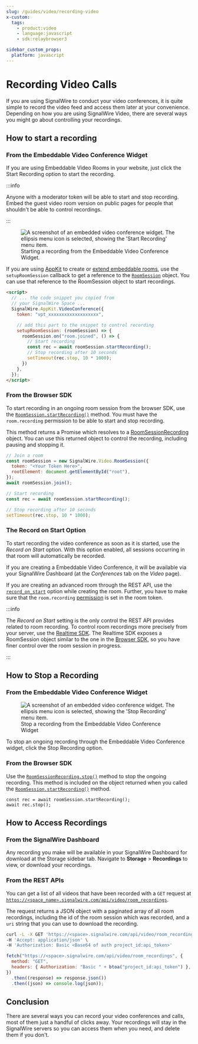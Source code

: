 ```yaml
---
slug: /guides/video/recording-video
x-custom:
  tags:
    - product:video
    - language:javascript
    - sdk:relaybrowser3

sidebar_custom_props:
  platform: javascript
---
```




# Recording Video Calls

If you are using SignalWire to conduct your video conferences, it is quite simple to record the video feed and access them later
at your convenience. Depending on how you are using SignalWire Video, there are several ways you might go about controlling your recordings.

## How to start a recording

### From the Embeddable Video Conference Widget

If you are using Embeddable Video Rooms in your website, just click the Start Recording option to start the recording.

:::info

Anyone with a moderator token will be able to start and stop recording. Embed the guest video
room version on public pages for people that shouldn't be able to control recordings.

:::

<figure>
  <img 
    className="img-400" 
    src={require("./pvc-start.webP").default}
    alt="A screenshot of an embedded video conference widget. The ellipsis menu icon is selected, showing the 'Start Recording' menu item." 
  />
  <figcaption>
    Starting a recording from the Embeddable Video Conference Widget.
  </figcaption>
</figure>

If you are using [AppKit](https://www.npmjs.com/package/@signalwire/app-kit) to create or [extend embeddable rooms](/video/getting-started/extending-rooms-with-custom-code),
use the `setupRoomSession` callback to get a reference to the [`RoomSession`](/sdks/relay-browser-sdk/video/room-session) object.
You can use that reference to the RoomSession object to start recordings.

```html
<script>
  // ... the code snippet you copied from
  // your SignalWire Space ...
  SignalWire.AppKit.VideoConference({
    token: "vpt_xxxxxxxxxxxxxxxxxxx",

    // add this part to the snippet to control recording
    setupRoomSession: (roomSession) => {
      roomSession.on("room.joined", () => {
        // Start recording
        const rec = await roomSession.startRecording();
        // Stop recording after 10 seconds
        setTimeout(rec.stop, 10 * 1000);
      })
    },
  });
</script>
```

### From the Browser SDK

To start recording in an ongoing room session from the browser SDK, use the [`RoomSession.startRecording()`](/sdks/relay-browser-sdk/video/room-session#startrecording) method. You must have the `room.recording` permission to be able to start and stop recording.

This method returns a Promise which resolves to a [RoomSessionRecording](/sdks/relay-browser-sdk/video/room-session-recording) object. You can use this returned object to control the recording, including pausing and stopping it.

```javascript
// Join a room
const roomSession = new SignalWire.Video.RoomSession({
  token: "<Your Token Here>",
  rootElement: document.getElementById("root"),
});
await roomSession.join();

// Start recording
const rec = await roomSession.startRecording();

// Stop recording after 10 seconds
setTimeout(rec.stop, 10 * 1000);
```

### The Record on Start Option

To start recording the video conference as soon as it is started, use the _Record on Start_ option. With this option enabled,
all sessions occurring in that room will automatically be recorded.

If you are creating a Embeddable Video Conference, it will be available via your SignalWire Dashboard (at the
_Conferences_ tab on the _Video_ page).

If you are creating an advanced room through the REST API, use the
[`record_on_start`](/rest/signalwire-rest/endpoints/video/create-room) option while creating the room. Further, you have to make
sure that the `room.recording` [permission](/rest/signalwire-rest/overview/permissions) is set in the room token.

:::info

The _Record on Start_ setting is the only control the REST API provides related to room recording. To control room recordings more
precisely from your server, use the [Realtime SDK](/sdks/relay-realtime-sdk/video/roomsession). The Realtime SDK
exposes a RoomSession object similar to the one in the [Browser SDK](/sdks/relay-browser-sdk/video/room-session), so you
have finer control over the room session in progress.

:::

## How to Stop a Recording

### From the Embeddable Video Conference Widget

<figure>
  <img 
    className="img-400" 
    src={require("./pvc-stop.webP").default}
    alt="A screenshot of an embedded video conference widget. The ellipsis menu icon is selected, showing the 'Stop Recording' menu item."
  />
  <figcaption>Stop a recording from the Embeddable Video Conference Widget</figcaption>
</figure>

To stop an ongoing recording through the Embeddable Video Conference widget,
click the Stop Recording option.

### From the Browser SDK

Use the [`RoomSessionRecording.stop()`](/sdks/relay-browser-sdk/video/room-session-recording) method to stop
the ongoing recording. This method is included on the object returned when you called the
[`RoomSession.startRecording()`](/sdks/relay-browser-sdk/video/room-session#startrecording) method.

```
const rec = await roomSession.startRecording();
await rec.stop();
```

## How to Access Recordings

### From the SignalWire Dashboard

Any recording you make will be available in your SignalWire Dashboard for download at the Storage sidebar tab. Navigate to **Storage** > **Recordings** to view, or download your recordings.

### From the REST APIs

You can get a list of all videos that have been recorded with a `GET` request at
[`https://<space_name>.signalwire.com/api/video/room_recordings`](/rest/signalwire-rest/endpoints/video/list-room-recordings-by-session).

The request returns a JSON object with a paginated array of all room recordings, including the id of the room
session which was recorded, and a `uri` string that you can use to download the recording.


<Tabs groupId="pvc-vs-sdk">
  <TabItem value="curl" label="curl" default>

```bash
curl -L -X GET 'https://<space>.signalwire.com/api/video/room_recordings' \
-H 'Accept: application/json' \
-H 'Authorization: Basic <Base64 of auth project_id:api_token>'
```

  </TabItem>
  <TabItem value="fetch" label="fetch">

```javascript
fetch("https://<space>.signalwire.com/api/video/room_recordings", {
  method: "GET",
  headers: { Authorization: "Basic " + btoa("project_id:api_token") },
})
  .then((response) => response.json())
  .then((json) => console.log(json));
```

  </TabItem>
</Tabs>

## Conclusion

There are several ways you can record your video conferences and calls, most of them just a handful of
clicks away. Your recordings will stay in the SignalWire servers so you can access them when you need, and
delete them if you don't.
